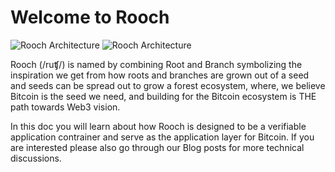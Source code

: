 # Welcome to Rooch


<div>
  <Image
    src="/logo/rooch_black_combine.svg"
    alt="Rooch Architecture"
    width={600}
    height={600}
    className="dark:hidden"
  />
  <Image
    src="/logo/rooch_white_combine.svg"
    alt="Rooch Architecture"
    width={600}
    height={600}
    className="hidden dark:block"
  />
</div>

Rooch (/ruʧ/) is named by combining Root and Branch symbolizing the inspiration we get from how roots and branches are grown out of a seed and seeds can be spread out to grow a forest ecosystem, where, we believe Bitcoin is the seed we need, and building for the Bitcoin ecosystem is THE path towards Web3 vision.

In this doc you will learn about how Rooch is designed to be a verifiable application contrainer and serve as the application layer for Bitcoin.
If you are interested please also go through our Blog posts for more technical discussions. 
